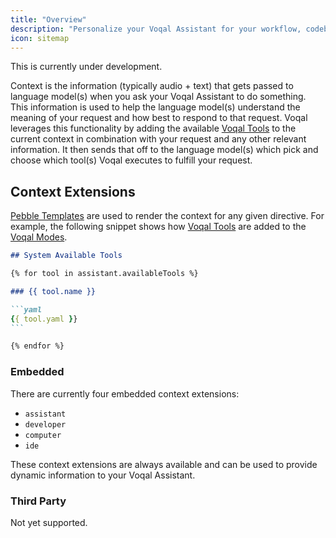 ```yaml
---
title: "Overview"
description: "Personalize your Voqal Assistant for your workflow, codebase, and team"
icon: sitemap
---
```


<Warning>This is currently under development.</Warning>

Context is the information (typically audio + text) that gets passed to language model(s) when you ask your Voqal Assistant to
do something. This information is used to help the language model(s) understand the meaning of your request and how best to respond
to that request. Voqal leverages this functionality by adding the available [Voqal Tools](/tools/overview) to the current context in combination with
your request and any other relevant information. It then sends that off to the language model(s) which pick and choose
which tool(s) Voqal executes to fulfill your request.

## Context Extensions

[Pebble Templates](https://pebbletemplates.io/) are used to render the context for any given directive.
For example, the following snippet shows how [Voqal Tools](/tools/overview) are added to the [Voqal Modes](/modes/overview).

````markdown
## System Available Tools

{% for tool in assistant.availableTools %}

### {{ tool.name }}

```yaml
{{ tool.yaml }}
```

{% endfor %}
````

### Embedded

There are currently four embedded context extensions:
 - `assistant`
 - `developer`
 - `computer`
 - `ide`

These context extensions are always available and can be used to provide dynamic information to your Voqal Assistant.

### Third Party

Not yet supported.
